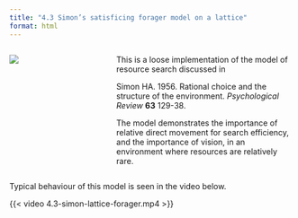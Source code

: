 ```yaml
---
title: "4.3 Simon’s satisficing forager model on a lattice"
format: html
---
```


:::: {.columns}
::: {.column width=35%}
[![](4.3-Simon-lattice-forager.png){style="padding-right:10px;"}](4.3-simon-lattice-forager.nlogox)
:::

::: {.column width=65%}
This is a loose implementation of the model of resource search discussed in

Simon HA. 1956. Rational choice and the structure of the environment. _Psychological Review_ **63** 129-38.

The model demonstrates the importance of relative direct movement for search efficiency, and the importance of vision, in an environment where resources are relatively rare.
:::
::::

::: .clearfix
:::

Typical behaviour of this model is seen in the video below.

{{< video 4.3-simon-lattice-forager.mp4 >}}